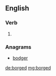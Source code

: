 ==English==

===Verb===
{{head|en}}

# {{en-past of|borg}}

===Anagrams===
* [[bodger#English|bodger]]

[[de:borged]]
[[mg:borged]]